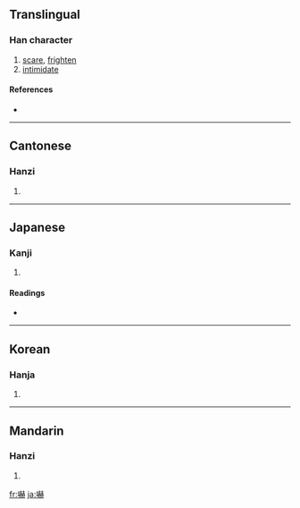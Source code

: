 {{also|吓}}
==Translingual==

===Han character===
{{Han char|rn=30|rad=口|as=14|sn=17|four=6403<sub>1</sub>|canj=口土金金 (RGCC)}}

# [[scare]], [[frighten]]
# [[intimidate]]

====References====
* {{Han ref|kx=0211.370|dkj=04459|dj=0434.290|hdz=10695.100|uh=5687|ud=22151|bh=C07E|bd=49278}}

----

==Cantonese==

===Hanzi===
{{yue-hanzi|jyut=|y=haak3|sim=吓}}

# {{defn|Cantonese}}

----

==Japanese==

===Kanji===
{{ja-kanji|grade=c|rs=口14}}

# {{defn|Japanese}}

====Readings====
* {{ja-readings|on=[[かく]] (kaku), [[か]] (ka)|kun=[[おどす]] (odosu)}}

----

==Korean==

===Hanja===
{{ko-hanja|hangeul=[[하]], [[혁]]|rv=ha, hyeok|mr=ha, hyŏk}}

# {{defn|Korean}}

----

==Mandarin==

===Hanzi===
{{cmn-hanzi|sim=吓|pin=[[xià]] ([[xia4]])|wg=hsia<sup>4</sup>}}

# {{defn|Mandarin}}

[[fr:嚇]]
[[ja:嚇]]